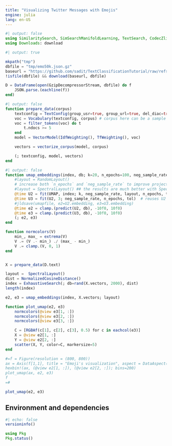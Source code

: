 ```yaml
---
title: "Visualizing Twitter Messages with Emojis"
engine: julia
lang: en-US
---
```


```julia
#| output: false
using SimilaritySearch, SimSearchManifoldLearning, TextSearch, CodecZlib, JSON, DataFrames, Plots
using Downloads: download

```

```julia
#| output: true

mkpath("tmp")
dbfile = "tmp/emo50k.json.gz"
baseurl = "https://github.com/sadit/TextClassificationTutorial/raw/refs/heads/main/data/emo50k.json.gz"
!isfile(dbfile) && download(baseurl, dbfile)

D = DataFrame(open(GzipDecompressorStream, dbfile) do f
    JSON.parse.(eachline(f))
end)
```

```julia
#| output: false
function prepare_data(corpus)
    textconfig = TextConfig(group_usr=true, group_url=true, del_diac=true, lc=true, group_num=true, nlist=[], qlist=[3])
    voc = Vocabulary(textconfig, corpus) # corpus here can be a sample to avoid double parsing
    voc = filter_tokens(voc) do t
        t.ndocs >= 5
    end
    model = VectorModel(IdfWeighting(), TfWeighting(), voc)

    vectors = vectorize_corpus(model, corpus)

    (; textconfig, model, vectors)
end
```

```julia
#| output: false
function umap_embeddings(index, db; k=20, n_epochs=100, neg_sample_rate=5, tol=1e-3, layout=SpectralLayout())
    #layout = RandomLayout()
    # increase both `n_epochs` and `neg_sample_rate` to improve projection
    #layout = SpectralLayout() ## the results are much better with Spectral layout
    @time U2 = fit(UMAP, index; k, neg_sample_rate, layout, n_epochs, tol) 
    @time U3 = fit(U2, 3; neg_sample_rate, n_epochs, tol)  # reuses U2
    #jldsave(umapfile, e2=U2.embedding, e3=U3.embedding)
    @time e2 = clamp.(predict(U2, db), -10f0, 10f0)
    @time e3 = clamp.(predict(U3, db), -10f0, 10f0)
    (; e2, e3)
end

function normcolors(V)
    min_, max_ = extrema(V)
    V .= (V .- min_) ./ (max_ - min_)
    V .= clamp.(V, 0, 1)
end


X = prepare_data(D.text)

layout =  SpectralLayout()
dist = NormalizedCosineDistance()
index = ExhaustiveSearch(; db=rand(X.vectors, 2000), dist)
length(index)

e2, e3 = umap_embeddings(index, X.vectors; layout)

```

```julia
function plot_umap(e2, e3)
    normcolors(@view e3[1, :])
    normcolors(@view e3[2, :])
    normcolors(@view e3[3, :])

    C = [RGBAf(c[1], c[2], c[3], 0.5) for c in eachcol(e3)]
    X = @view e2[1, :]
    Y = @view e2[2, :]
    scatter(X, Y, color=C, markersize=5)
end

#=f = Figure(resolution = (800, 800))
ax = Axis(f[1,1], title = "Emoji's visualization", aspect = DataAspect())
hexbin!(ax, (@view e2[1, :]), (@view e2[2, :]); bins=200)
plot_umap(ax, e2, e3)
f
=#

plot_umap(e2, e3)
```

## Environment and dependencies
```julia
#| echo: false
versioninfo()

using Pkg
Pkg.status() 
```
